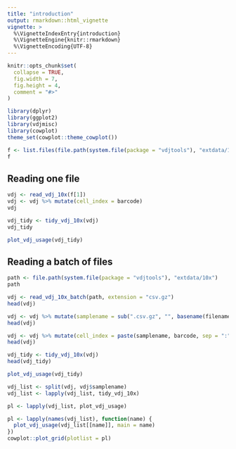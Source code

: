 ```yaml
---
title: "introduction"
output: rmarkdown::html_vignette
vignette: >
  %\VignetteIndexEntry{introduction}
  %\VignetteEngine{knitr::rmarkdown}
  %\VignetteEncoding{UTF-8}
---
```


```r
knitr::opts_chunk$set(
  collapse = TRUE,
  fig.width = 7,
  fig.height = 4,
  comment = "#>"
)
```

```r
library(dplyr)
library(ggplot2)
library(vdjmisc)
library(cowplot)
theme_set(cowplot::theme_cowplot())
```


```r
f <- list.files(file.path(system.file(package = "vdjtools"), "extdata/10x"), full.names = TRUE)
f
```

## Reading one file

```r
vdj <- read_vdj_10x(f[1])
vdj <- vdj %>% mutate(cell_index = barcode)
vdj
```

```r
vdj_tidy <- tidy_vdj_10x(vdj)
vdj_tidy
```


```r
plot_vdj_usage(vdj_tidy)
```

## Reading a batch of files

```r
path <- file.path(system.file(package = "vdjtools"), "extdata/10x")
path
```


```r
vdj <- read_vdj_10x_batch(path, extension = "csv.gz")
head(vdj)
```

```r
vdj <- vdj %>% mutate(samplename = sub(".csv.gz", "", basename(filename)))
head(vdj)
```

```r
vdj <- vdj %>% mutate(cell_index = paste(samplename, barcode, sep = ":"))
head(vdj)
```

```r
vdj_tidy <- tidy_vdj_10x(vdj)
head(vdj_tidy)
```

```r
plot_vdj_usage(vdj_tidy)
```


```r
vdj_list <- split(vdj, vdj$samplename)
vdj_list <- lapply(vdj_list, tidy_vdj_10x)
```

```r
pl <- lapply(vdj_list, plot_vdj_usage)

pl <- lapply(names(vdj_list), function(name) {
  plot_vdj_usage(vdj_list[[name]], main = name)
})
cowplot::plot_grid(plotlist = pl)
```

